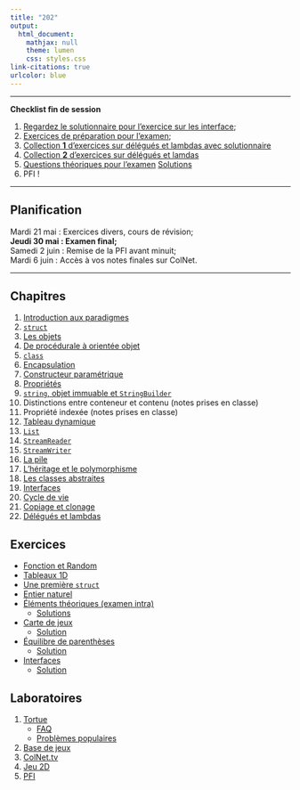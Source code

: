 ```yaml
---
title: "202"
output:
  html_document:
    mathjax: null
    theme: lumen
    css: styles.css
link-citations: true
urlcolor: blue
---
```


----

**Checklist fin de session**

1. [Regardez le solutionnaire pour l'exercice sur les interface](ex/SolExInterface.zip);
2. [Exercices de préparation pour l'examen](ex/formatifExamF.html);
3. [Collection **1** d'exercices sur délégués et lambdas avec solutionnaire](ex/ExLambda1.zip)
4. [Collection **2** d'exercices sur délégués et lamdas](ex/ExLambda2.zip)
5. [Questions théoriques pour l'examen](rev/prepex2S.html) [Solutions](rev/prepex2.html)
6. PFI !

----

## Planification 
Mardi 21 mai : Exercices divers, cours de révision;  
**Jeudi 30 mai : Examen final;**  
Samedi 2 juin : Remise de la PFI avant minuit;  
Mardi 6 juin : Accès à vos notes finales sur ColNet.  
 
----

## Chapitres
1. [Introduction aux paradigmes](ch1/chapitre1.html)
2. [`struct`](ch2/chapitre2.html)
3. [Les objets](ch4/chapitre4.html)
4. [De procédurale à orientée objet](ch3/chapitre3.html)
5. [`class`](ch5/chapitre5.html)
6. [Encapsulation](ch6/chapitre6.html)
7. [Constructeur paramétrique](ch7/chapitre7.html)
8. [Propriétés](ch8/chapitre8.html)
9. [`string`, objet immuable et `StringBuilder`](ch9/chapitre9.html)
10. Distinctions entre conteneur et contenu (notes prises en classe)
11. Propriété indexée (notes prises en classe)
12. [Tableau dynamique](ch11/chapitre11.html)
13. [`List`](List.pdf)
14. [`StreamReader`](Fichier.pdf)
15. [`StreamWriter`](ch12/chapitre12.html)
16. [La pile](ch13/chapitre13.html)
17. [L'héritage et le polymorphisme](ch15/chapitre15.html)
18. [Les classes abstraites](ch16/chapitre16.html)
19. [Interfaces](ch17/chapitre17.html)
20. [Cycle de vie](ch18/chapitre18.html)
21. [Copiage et clonage](ch19/chapitre19.html)
22. [Délégués et lambdas](ch20/chapitre20.html)

## Exercices
* [Fonction et Random](rev/exercices.html)
* [Tableaux 1D](rev/exercices2.html)
* [Une première `struct`](ch2/exercices.html)
* [Entier naturel](ex/1.html)
* [Éléments théoriques (examen intra)](rev/prepex1.html)
	* [Solutions](rev/prepex1S.html) 
* [Carte de jeux](ex/2.html)
	* [Solution](Exercice_CarteDeJeu.zip)
* [Équilibre de parenthèses](ex/3.html)
	* [Solution](ex/SolutionParenthèses.zip)
* [Interfaces](ex/4.html)
	* [Solution](ex/SolExInterface.zi)

## Laboratoires
1. [Tortue](lab/1.html)
	* [FAQ](lab/1f.html)
	* [Problèmes populaires](lab/1r.html)
2. [Base de jeux](lab/2.html)
3. [ColNet.tv](lab/3.html)
4. [Jeu 2D](lab/4.html)
5. [PFI](pfi/pfi.html)
